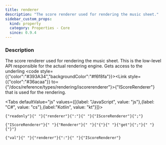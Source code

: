```yaml
---
title: renderer
description: "The score renderer used for rendering the music sheet."
sidebar_custom_props:
  kind: property
  category: Properties - Core
  since: 0.9.4
---
```



<SinceBadge since="0.9.4" />

<PropertyDescription />

### Description
The score renderer used for rendering the music sheet. This is the low-level API responsible for the actual rendering engine.
Gets access to the underling <code style={{"color":"#393A34","backgroundColor":"#f6f8fa"}}><Link style={{"color":"#36acaa"}} to={"/docs/reference/types/rendering/iscorerenderer"}>{"IScoreRenderer"}</Link></code> that is used for the rendering.

<Tabs defaultValue="js" values={[{label: "JavaScript", value: "js"},{label: "C#", value: "cs"},{label:"Kotlin", value: "kt"}]}>
<TabItem value="js">
<div className="codeBlockContainer"><div className="codeBlockContent"><pre className="codeBlock"><code className="codeBlockLines" style={{"color":"#393A34","backgroundColor":"#f6f8fa"}}><span style={{"color":"#00009f"}}>{"readonly"}</span><span style={{"color":"#393A34","backgroundColor":"#f6f8fa"}}>{" "}</span><span style={{"color":"#36acaa"}}>{"renderer"}</span><span style={{"color":"#393A34"}}>{":"}</span><span style={{"color":"#393A34","backgroundColor":"#f6f8fa"}}>{" "}</span><Link style={{"color":"#36acaa"}} to={"/docs/reference/types/rendering/iscorerenderer"}>{"IScoreRenderer"}</Link><span style={{"color":"#393A34"}}>{";"}</span></code></pre></div></div>
</TabItem>
<TabItem value="cs">
<div className="codeBlockContainer"><div className="codeBlockContent"><pre className="codeBlock"><code className="codeBlockLines" style={{"color":"#393A34","backgroundColor":"#f6f8fa"}}><Link style={{"color":"#36acaa"}} to={"/docs/reference/types/rendering/iscorerenderer"}>{"IScoreRenderer"}</Link><span style={{"color":"#393A34","backgroundColor":"#f6f8fa"}}>{" "}</span><span style={{"color":"#36acaa"}}>{"Renderer"}</span><span style={{"color":"#393A34","backgroundColor":"#f6f8fa"}}>{" "}</span><span style={{"color":"#393A34"}}>{"{"}</span><span style={{"color":"#393A34","backgroundColor":"#f6f8fa"}}>{" "}</span><span style={{"color":"#00009f"}}>{"get"}</span><span style={{"color":"#393A34"}}>{";"}</span><span style={{"color":"#393A34","backgroundColor":"#f6f8fa"}}>{" "}</span><span style={{"color":"#393A34"}}>{"}"}</span></code></pre></div></div>
</TabItem>
<TabItem value="kt">
<div className="codeBlockContainer"><div className="codeBlockContent"><pre className="codeBlock"><code className="codeBlockLines" style={{"color":"#393A34","backgroundColor":"#f6f8fa"}}><span style={{"color":"#00009f"}}>{"val"}</span><span style={{"color":"#393A34","backgroundColor":"#f6f8fa"}}>{" "}</span><span style={{"color":"#36acaa"}}>{"renderer"}</span><span style={{"color":"#393A34"}}>{":"}</span><span style={{"color":"#393A34","backgroundColor":"#f6f8fa"}}>{" "}</span><Link style={{"color":"#36acaa"}} to={"/docs/reference/types/rendering/iscorerenderer"}>{"IScoreRenderer"}</Link></code></pre></div></div>
</TabItem>
</Tabs>

